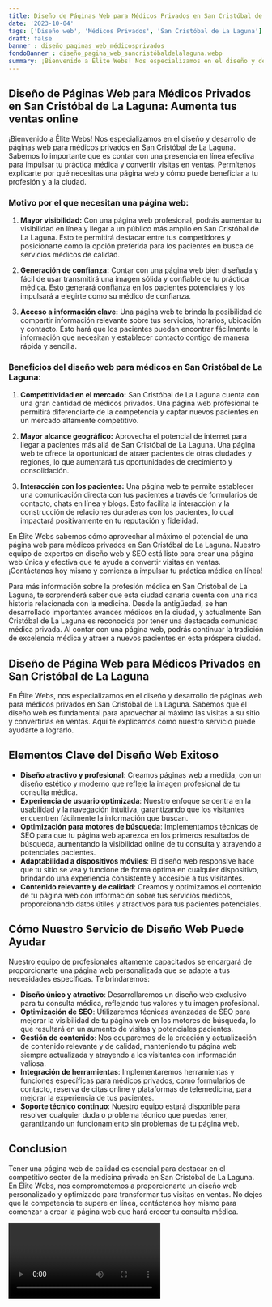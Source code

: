 ```yaml
---
title: Diseño de Páginas Web para Médicos Privados en San Cristóbal de La Laguna
date: '2023-10-04'
tags: ['Diseño web', 'Médicos Privados', 'San Cristóbal de La Laguna']
draft: false
banner : diseño_paginas_web_médicosprivados
fondoBanner : diseño_pagina_web_sancristóbaldelalaguna.webp
summary: ¡Bienvenido a Élite Webs! Nos especializamos en el diseño y desarrollo de páginas web para médicos privados en San Cristóbal de La Laguna. Sabemos lo importante que es contar con una presencia en línea efectiva para impulsar tu práctica médica y convertir visitas en ventas. Permítenos explicarte por qué necesitas una página web y cómo puede beneficiar a tu profesión y a la ciudad.
---
```


## Diseño de Páginas Web para Médicos Privados en San Cristóbal de La Laguna: Aumenta tus ventas online

¡Bienvenido a Élite Webs! Nos especializamos en el diseño y desarrollo de páginas web para médicos privados en San Cristóbal de La Laguna. Sabemos lo importante que es contar con una presencia en línea efectiva para impulsar tu práctica médica y convertir visitas en ventas. Permítenos explicarte por qué necesitas una página web y cómo puede beneficiar a tu profesión y a la ciudad.

### Motivo por el que necesitan una página web:

1. **Mayor visibilidad:** Con una página web profesional, podrás aumentar tu visibilidad en línea y llegar a un público más amplio en San Cristóbal de La Laguna. Esto te permitirá destacar entre tus competidores y posicionarte como la opción preferida para los pacientes en busca de servicios médicos de calidad.

2. **Generación de confianza:** Contar con una página web bien diseñada y fácil de usar transmitirá una imagen sólida y confiable de tu práctica médica. Esto generará confianza en los pacientes potenciales y los impulsará a elegirte como su médico de confianza.

3. **Acceso a información clave:** Una página web te brinda la posibilidad de compartir información relevante sobre tus servicios, horarios, ubicación y contacto. Esto hará que los pacientes puedan encontrar fácilmente la información que necesitan y establecer contacto contigo de manera rápida y sencilla.

### Beneficios del diseño web para médicos en San Cristóbal de La Laguna:

1. **Competitividad en el mercado:** San Cristóbal de La Laguna cuenta con una gran cantidad de médicos privados. Una página web profesional te permitirá diferenciarte de la competencia y captar nuevos pacientes en un mercado altamente competitivo.

2. **Mayor alcance geográfico:** Aprovecha el potencial de internet para llegar a pacientes más allá de San Cristóbal de La Laguna. Una página web te ofrece la oportunidad de atraer pacientes de otras ciudades y regiones, lo que aumentará tus oportunidades de crecimiento y consolidación.

3. **Interacción con los pacientes:** Una página web te permite establecer una comunicación directa con tus pacientes a través de formularios de contacto, chats en línea y blogs. Esto facilita la interacción y la construcción de relaciones duraderas con los pacientes, lo cual impactará positivamente en tu reputación y fidelidad.

En Élite Webs sabemos cómo aprovechar al máximo el potencial de una página web para médicos privados en San Cristóbal de La Laguna. Nuestro equipo de expertos en diseño web y SEO está listo para crear una página web única y efectiva que te ayude a convertir visitas en ventas. ¡Contáctanos hoy mismo y comienza a impulsar tu práctica médica en línea!

Para más información sobre la profesión médica en San Cristóbal de La Laguna, te sorprenderá saber que esta ciudad canaria cuenta con una rica historia relacionada con la medicina. Desde la antigüedad, se han desarrollado importantes avances médicos en la ciudad, y actualmente San Cristóbal de La Laguna es reconocida por tener una destacada comunidad médica privada. Al contar con una página web, podrás continuar la tradición de excelencia médica y atraer a nuevos pacientes en esta próspera ciudad.

<GifSeo />

<Cta />

## Diseño de Página Web para Médicos Privados en San Cristóbal de La Laguna

En Élite Webs, nos especializamos en el diseño y desarrollo de páginas web para médicos privados en San Cristóbal de La Laguna. Sabemos que el diseño web es fundamental para aprovechar al máximo las visitas a su sitio y convertirlas en ventas. Aquí te explicamos cómo nuestro servicio puede ayudarte a lograrlo.

## Elementos Clave del Diseño Web Exitoso

- **Diseño atractivo y profesional**: Creamos páginas web a medida, con un diseño estético y moderno que refleje la imagen profesional de tu consulta médica.
- **Experiencia de usuario optimizada**: Nuestro enfoque se centra en la usabilidad y la navegación intuitiva, garantizando que los visitantes encuentren fácilmente la información que buscan.
- **Optimización para motores de búsqueda**: Implementamos técnicas de SEO para que tu página web aparezca en los primeros resultados de búsqueda, aumentando la visibilidad online de tu consulta y atrayendo a potenciales pacientes.
- **Adaptabilidad a dispositivos móviles**: El diseño web responsive hace que tu sitio se vea y funcione de forma óptima en cualquier dispositivo, brindando una experiencia consistente y accesible a tus visitantes.
- **Contenido relevante y de calidad**: Creamos y optimizamos el contenido de tu página web con información sobre tus servicios médicos, proporcionando datos útiles y atractivos para tus pacientes potenciales.

## Cómo Nuestro Servicio de Diseño Web Puede Ayudar

Nuestro equipo de profesionales altamente capacitados se encargará de proporcionarte una página web personalizada que se adapte a tus necesidades específicas. Te brindaremos:

- **Diseño único y atractivo**: Desarrollaremos un diseño web exclusivo para tu consulta médica, reflejando tus valores y tu imagen profesional.
- **Optimización de SEO**: Utilizaremos técnicas avanzadas de SEO para mejorar la visibilidad de tu página web en los motores de búsqueda, lo que resultará en un aumento de visitas y potenciales pacientes.
- **Gestión de contenido**: Nos ocuparemos de la creación y actualización de contenido relevante y de calidad, manteniendo tu página web siempre actualizada y atrayendo a los visitantes con información valiosa.
- **Integración de herramientas**: Implementaremos herramientas y funciones específicas para médicos privados, como formularios de contacto, reserva de citas online y plataformas de telemedicina, para mejorar la experiencia de tus pacientes.
- **Soporte técnico continuo**: Nuestro equipo estará disponible para resolver cualquier duda o problema técnico que puedas tener, garantizando un funcionamiento sin problemas de tu página web.

## Conclusion

Tener una página web de calidad es esencial para destacar en el competitivo sector de la medicina privada en San Cristóbal de La Laguna. En Élite Webs, nos comprometemos a proporcionarte un diseño web personalizado y optimizado para transformar tus visitas en ventas. No dejes que la competencia te supere en línea, contáctanos hoy mismo para comenzar a crear la página web que hará crecer tu consulta médica.

<Video />

<CtaBot job='Médicos Privados' city='San Cristóbal de La Laguna'/>

<Gmaps query='San Cristóbal de La Laguna+españa+maps' />